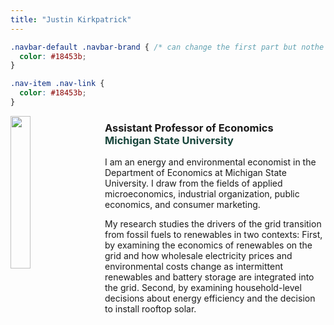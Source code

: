 ```yaml
---
title: "Justin Kirkpatrick"
---
```


```css

.navbar-default .navbar-brand { /* can change the first part but nothe rest*/
  color: #18453b;
}

.nav-item .nav-link {
  color: #18453b;
}

```


<link rel="stylesheet" href="ajksitecss.css" type="text/css">

<img src="images/JustinSmall.jpg" style="width:25%; border:0px solid; margin-right: 25px" align="left">

<h3>Assistant Professor of Economics
<br>
<span style="color: #18453b;">Michigan State University</span>
</h3>

I am an energy and environmental economist in the Department of Economics at Michigan State University. I draw from the fields of applied microeconomics, industrial organization, public economics, and consumer marketing.<br>

My research studies the drivers of the grid transition from fossil fuels to renewables in two contexts: First, by examining the economics of renewables on the grid and how wholesale electricity prices and environmental costs change as intermittent renewables and battery storage are integrated into the grid. Second, by examining household-level decisions about energy efficiency and the decision to install rooftop solar.



<!--- https://web.archive.org/web/20190201213203/https://sites.duke.edu/ajustinkirkpatrick/ -->
